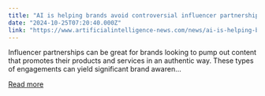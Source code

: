 ```yaml
---
title: "AI is helping brands avoid controversial influencer partnerships  "
date: "2024-10-25T07:20:40.000Z"
link: "https://www.artificialintelligence-news.com/news/ai-is-helping-brands-avoid-controversial-influencer-partnerships/?utm_source=rss&utm_medium=rss&utm_campaign=ai-is-helping-brands-avoid-controversial-influencer-partnerships"
---
```


Influencer partnerships can be great for brands looking to pump out content that promotes their products and services in an authentic way. These types of engagements can yield significant brand awaren...

[Read more](https://www.artificialintelligence-news.com/news/ai-is-helping-brands-avoid-controversial-influencer-partnerships/?utm_source=rss&utm_medium=rss&utm_campaign=ai-is-helping-brands-avoid-controversial-influencer-partnerships)
